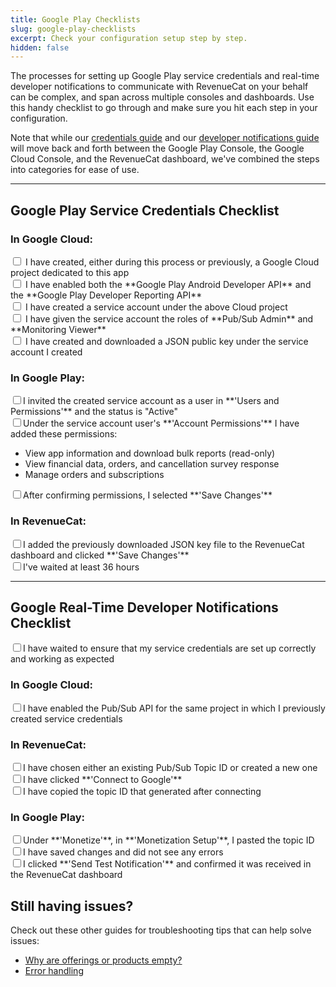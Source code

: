 ```yaml
---
title: Google Play Checklists
slug: google-play-checklists
excerpt: Check your configuration setup step by step.
hidden: false
---
```

The processes for setting up Google Play service credentials and real-time developer notifications to communicate with RevenueCat on your behalf can be complex, and span across multiple consoles and dashboards. Use this handy checklist to go through and make sure you hit each step in your configuration.

Note that while our [credentials guide](/service-credentials/creating-play-service-credentials) and our [developer notifications guide](/platform-resources/server-notifications/google-server-notifications) will move back and forth between the Google Play Console, the Google Cloud Console, and the RevenueCat dashboard, we've combined the steps into categories for ease of use.

***

## Google Play Service Credentials Checklist

### In Google Cloud:

<div>
  <input type="checkbox" /> I have created, either during this process or previously, a Google Cloud project dedicated to this app
</div><div>
  <input type="checkbox" /> I have enabled both the **Google Play Android Developer API** and the **Google Play Developer Reporting API**
</div><div>
  <input type="checkbox" /> I have created a service account under the above Cloud project
</div><div>
  <input type="checkbox" /> I have given the service account the roles of **Pub/Sub Admin** and **Monitoring Viewer**
</div><div>
  <input type="checkbox" /> I have created and downloaded a JSON public key under the service account I created
</div>

### In Google Play:

<div>
  <input type="checkbox" />I invited the created service account as a user in **'Users and Permissions'** and the status is "Active"
</div><div>
  <input type="checkbox" />Under the service account user's **'Account Permissions'** I have added these permissions:
</div>
  <ul>
    <li> View app information and download bulk reports (read-only)</li>
    <li> View financial data, orders, and cancellation survey response</li>
    <li> Manage orders and subscriptions</li>
  </ul>
<div>
  <input type="checkbox" />After confirming permissions, I selected **'Save Changes'**
</div>

### In RevenueCat:

<div>
  <input type="checkbox" />I added the previously downloaded JSON key file to the RevenueCat dashboard and clicked **'Save Changes'**
</div><div>
  <input type="checkbox" />I've waited at least 36 hours
</div>

***

## Google Real-Time Developer Notifications Checklist

<div>
  <input type="checkbox" />I have waited to ensure that my service credentials are set up correctly and working as expected
</div>

### In Google Cloud:

<div>
  <input type="checkbox" />I have enabled the Pub/Sub API for the same project in which I previously created service credentials
</div>

### In RevenueCat:

<div>
  <input type="checkbox" />I have chosen either an existing Pub/Sub Topic ID or created a new one
</div><div>
  <input type="checkbox" />I have clicked **'Connect to Google'**
</div><div>
  <input type="checkbox" />I have copied the topic ID that generated after connecting
</div>

### In Google Play:

<div>
  <input type="checkbox" />Under **'Monetize'**, in **'Monetization Setup'**, I pasted the topic ID
</div><div>
  <input type="checkbox" />I have saved changes and did not see any errors
</div><div>
  <input type="checkbox" />I clicked **'Send Test Notification'** and confirmed it was received in the RevenueCat dashboard
</div>

## Still having issues?

Check out these other guides for troubleshooting tips that can help solve issues:

- [Why are offerings or products empty?](https://community.revenuecat.com/sdks-51/why-are-offerings-or-products-empty-124)
- [Error handling](/test-and-launch/errors)


